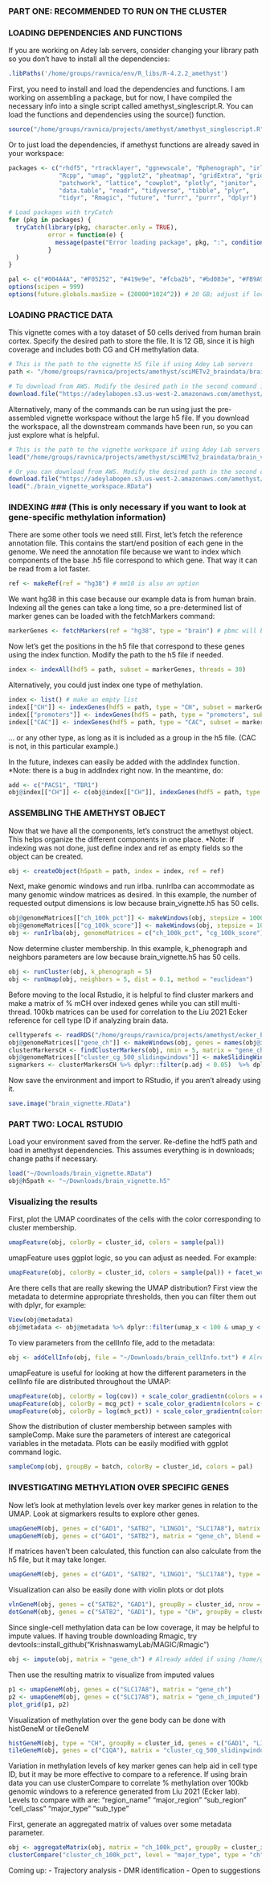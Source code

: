 ### PART ONE: RECOMMENDED TO RUN ON THE CLUSTER ###
########################################################################################################
### LOADING DEPENDENCIES AND FUNCTIONS ###
If you are working on Adey lab servers, consider changing your library path so you don't have to install all the dependencies:

```r
.libPaths('/home/groups/ravnica/env/R_libs/R-4.2.2_amethyst')
```

First, you need to install and load the dependencies and functions. I am working on assembling a package, but for now, I have compiled the necessary info into a single script called amethyst_singlescript.R. You can load the functions and dependencies using the source() function.

```r
source("/home/groups/ravnica/projects/amethyst/amethyst_singlescript.R")
```

Or to just load the dependencies, if amethyst functions are already saved in your workspace:

```r
packages <- c("rhdf5", "rtracklayer", "ggnewscale", "Rphenograph", "irlba",
              "Rcpp", "umap", "ggplot2", "pheatmap", "gridExtra", "grid",
              "patchwork", "lattice", "cowplot", "plotly", "janitor",
              "data.table", "readr", "tidyverse", "tibble", "plyr",
              "tidyr", "Rmagic", "future", "furrr", "purrr", "dplyr")

# Load packages with tryCatch
for (pkg in packages) {
  tryCatch(library(pkg, character.only = TRUE),
           error = function(e) {
             message(paste("Error loading package", pkg, ":", conditionMessage(e)))
           }
  )
}

pal <- c("#004A4A", "#F05252", "#419e9e", "#fcba2b", "#bd083e", "#FB9A99", "#75C8D2",  "#FF8B73", "#B2DF8A", "#1F78B4", "#E31A1C",  "#aae3e3",  "#FFA976")
options(scipen = 999)
options(future.globals.maxSize = (20000*1024^2)) # 20 GB; adjust if local
```

########################################################################################################
### LOADING PRACTICE DATA ###

This vignette comes with a toy dataset of 50 cells derived from human brain cortex. Specify the desired path to store the file. It is 12 GB, since it is high coverage and includes both CG and CH methylation data.

```r
# This is the path to the vignette h5 file if using Adey Lab servers
path <- "/home/groups/ravnica/projects/amethyst/sciMETv2_braindata/brain_vignette.h5" 

# To download from AWS. Modify the desired path in the second command if you don't want it in the working directory.
download.file("https://adeylabopen.s3.us-west-2.amazonaws.com/amethyst/brain_vignette.h5", "brain_vignette.h5", method = "curl") 
```

Alternatively, many of the commands can be run using just the pre-assembled vignette workspace without the large h5 file. If you download the workspace, all the downstream commands have been run, so you can just explore what is helpful.

```r
# This is the path to the vignette workspace if using Adey Lab servers
load("/home/groups/ravnica/projects/amethyst/sciMETv2_braindata/brain_vignette_workspace.RData") 

# Or you can download from AWS. Modify the desired path in the second command if you don't want it in the working directory.
download.file("https://adeylabopen.s3.us-west-2.amazonaws.com/amethyst/brain_vignette_workspace.RData", "brain_vignette_workspace.RData", method = "curl") 
load("./brain_vignette_workspace.RData")
```

########################################################################################################
### INDEXING ### (This is only necessary if you want to look at gene-specific methylation information)
There are some other tools we need still. First, let's fetch the reference annotation file. This contains the start/end position of each gene in the genome. We need the annotation file because we want to index which components of the base .h5 file correspond to which gene. That way it can be read from a lot faster.
 
```r
ref <- makeRef(ref = "hg38") # mm10 is also an option
```

We want hg38 in this case because our example data is from human brain. 
Indexing all the genes can take a long time, so a pre-determined list of marker genes can be loaded with the fetchMarkers command:

```r
markerGenes <- fetchMarkers(ref = "hg38", type = "brain") # pbmc will be added eventually
```

Now let's get the positions in the h5 file that correspond to these genes using the index function.
Modify the path to the h5 file if needed.
```r
index <- indexAll(hdf5 = path, subset = markerGenes, threads = 30) 
```

Alternatively, you could just index one type of methylation.

```r
index <- list() # make an empty list
index[["CH"]] <- indexGenes(hdf5 = path, type = "CH", subset = markerGenes, threads = 30)
index[["promoters"]] <- indexGenes(hdf5 = path, type = "promoters", subset = markerGenes, threads = 30) #CG
index[["CAC"]] <- indexGenes(hdf5 = path, type = "CAC", subset = markerGenes, threads = 30)
```
... or any other type, as long as it is included as a group in the h5 file. (CAC is not, in this particular example.)

In the future, indexes can easily be added with the addIndex function. 
*Note: there is a bug in addIndex right now. In the meantime, do:

```r
add <- c("PACS1", "TBR1")
obj@index[["CH"]] <- c(obj@index[["CH"]], indexGenes(hdf5 = path, type = "CH", subset = add, threads = 1))
```

########################################################################################################
### ASSEMBLING THE AMETHYST OBJECT ###
Now that we have all the components, let's construct the amethyst object. This helps organize the different components in one place.
*Note: If indexing was not done, just define index and ref as empty fields so the object can be created.

```r
obj <- createObject(h5path = path, index = index, ref = ref)
```

Next, make genomic windows and run irlba. runIrlba can accommodate as many genomic window matrices as desired. In this example, the number of
requested output dimensions is low because brain_vignette.h5 has 50 cells. 

```r
obj@genomeMatrices[["ch_100k_pct"]] <- makeWindows(obj, stepsize = 100000, type = "CH", metric = "percent", threads = 20)
obj@genomeMatrices[["cg_100k_score"]] <- makeWindows(obj, stepsize = 100000, type = "CG", metric = "score", threads = 20)
obj <- runIrlba(obj, genomeMatrices = c("ch_100k_pct", "cg_100k_score"), dims = c(5, 5))
```

Now determine cluster membership. In this example, k_phenograph and neighbors parameters are low because brain_vignette.h5 has 50 cells.

```r
obj <- runCluster(obj, k_phenograph = 5)
obj <- runUmap(obj, neighbors = 5, dist = 0.1, method = "euclidean") 
```

Before moving to the local Rstudio, it is helpful to find cluster markers and make a matrix of % mCH over indexed genes while you can still multi-thread. 100kb matrices can be used for correlation to the Liu 2021 Ecker reference for cell type ID if analyzing brain data.

```r
celltyperefs <- readRDS("/home/groups/ravnica/projects/amethyst/ecker_PMC8494641/GEO_mcds/liu2021_chrom100k_aggregated_refs.RData") #Here I am just loading the pre-made reference into the workspace before moving locally
obj@genomeMatrices[["gene_ch"]] <- makeWindows(obj, genes = names(obj@index[["CH"]]), threads = 30, type = "CH")
clusterMarkersCH <- findClusterMarkers(obj, nmin = 5, matrix = "gene_ch") # Matrix does not have to be pre-computed, but it speeds things up downstream 
obj@genomeMatrices[["cluster_cg_500_slidingwindows"]] <- makeSlidingWindows(obj, type = "CG", threads = 10) # Same here; this is for gene visualization with tileGeneM
sigmarkers <- clusterMarkersCH %>% dplyr::filter(p.adj < 0.05)  %>% dplyr::group_by(id, direction) %>% top_n(3, wt = p.adj)
```

Now save the environment and import to RStudio, if you aren't already using it.

```r
save.image("brain_vignette.RData")
```

########################################################################################################
### PART TWO: LOCAL RSTUDIO ####
Load your environment saved from the server. Re-define the hdf5 path and load in amethyst dependencies. This assumes everything is in downloads; change paths if necessary.
```r
load("~/Downloads/brain_vignette.RData")
obj@h5path <- "~/Downloads/brain_vignette.h5"
```

### Visualizing the results ###
First, plot the UMAP coordinates of the cells with the color corresponding to cluster membership.

```r
umapFeature(obj, colorBy = cluster_id, colors = sample(pal))
```

umapFeature uses ggplot logic, so you can adjust as needed. For example:

```r
umapFeature(obj, colorBy = cluster_id, colors = sample(pal)) + facet_wrap(vars(batch)) # Batch is made up to illustrate function utility
```

Are there cells that are really skewing the UMAP distribution? First view the metadata to determine appropriate thresholds, then you can filter them out with dplyr, for example:
```r
View(obj@metadata)
obj@metadata <- obj@metadata %>% dplyr::filter(umap_x < 100 & umap_y < 100) # only do if necessary
```

To view parameters from the cellInfo file, add to the metadata:
```r
obj <- addCellInfo(obj, file = "~/Downloads/brain_cellInfo.txt") # Already added if using /home/groups/ravnica/projects/amethyst/sciMETv2_braindata/brain_vignette_workspace.RData
```

umapFeature is useful for looking at how the different parameters in the cellInfo file are distributed throughout the UMAP:

```r
umapFeature(obj, colorBy = log(cov)) + scale_color_gradientn(colors = c("black", "turquoise", "gold", "red")) # no coverage bias!
umapFeature(obj, colorBy = mcg_pct) + scale_color_gradientn(colors = c("black", "turquoise", "gold", "red")) 
umapFeature(obj, colorBy = log(mch_pct)) + scale_color_gradientn(colors = c("black", "turquoise", "gold", "red")) # helps distinguish neuron vs glia populations
```

Show the distribution of cluster membership between samples with sampleComp. Make sure the parameters of interest are categorical variables in the metadata. Plots can be easily modified with ggplot command logic.

```r
sampleComp(obj, groupBy = batch, colorBy = cluster_id, colors = pal) 
```

########################################################################################################
### INVESTIGATING METHYLATION OVER SPECIFIC GENES ### 

Now let's look at methylation levels over key marker genes in relation to the UMAP.
Look at sigmarkers results to explore other genes.

```r
umapGeneM(obj, genes = c("GAD1", "SATB2", "LINGO1", "SLC17A8"), matrix = "gene_ch") 
umapGeneM(obj, genes = c("GAD1", "SATB2"), matrix = "gene_ch", blend = T) # these two are pretty mutually exclusive

```

If matrices haven't been calculated, this function can also calculate from the h5 file, but it may take longer.

```r
umapGeneM(obj, genes = c("GAD1", "SATB2", "LINGO1", "SLC17A8"), type = "CH") # You need "~/Downloads/brain_vignette.h5" to exist for this, or modify obj@h5path 
```

Visualization can also be easily done with violin plots or dot plots

```r
vlnGeneM(obj, genes = c("SATB2", "GAD1"), groupBy = cluster_id, nrow = 2, matrix = "gene_ch")
dotGeneM(obj, genes = c("SATB2", "GAD1"), type = "CH", groupBy = cluster_id) # You need "~/Downloads/brain_vignette.h5" to exist for this, or modify obj@h5path 
```

Since single-cell methylation data can be low coverage, it may be helpful to impute values.
If having trouble downloading Rmagic, try devtools::install_github("KrishnaswamyLab/MAGIC/Rmagic")

```r
obj <- impute(obj, matrix = "gene_ch") # Already added if using /home/groups/ravnica/projects/amethyst/sciMETv2_braindata/brain_vignette_workspace.RData
```

Then use the resulting matrix to visualize from imputed values

```r
p1 <- umapGeneM(obj, genes = c("SLC17A8"), matrix = "gene_ch")
p2 <- umapGeneM(obj, genes = c("SLC17A8"), matrix = "gene_ch_imputed") 
plot_grid(p1, p2)
```

Visualization of methylation over the gene body can be done with histGeneM or tileGeneM

```r
histGeneM(obj, type = "CH", groupBy = cluster_id, genes = c("GAD1", "LINGO1"), bins = 40) # You need "~/Downloads/brain_vignette.h5" to exist for this, or modify obj@h5path 
tileGeneM(obj, genes = c("C1QA"), matrix = "cluster_cg_500_slidingwindows") 
```

Variation in methylation levels of key marker genes can help aid in cell type ID, but it may be more effective to compare to a reference. If using brain data you can use clusterCompare to correlate % methylation over 100kb genomic windows to a reference generated from Liu 2021 (Ecker lab). Levels to compare with are:
"region_name"  "major_region" "sub_region"   "cell_class"   "major_type"   "sub_type" 

First, generate an aggregated matrix of values over some metadata parameter.

```r
obj <- aggregateMatrix(obj, matrix = "ch_100k_pct", groupBy = cluster_id, name = "cluster_ch_100k_pct") # Already added if using /home/groups/ravnica/projects/amethyst/sciMETv2_braindata/brain_vignette_workspace.RData
clusterCompare("cluster_ch_100k_pct", level = "major_type", type = "ch", n = 5) # Correlation very low because it is human vs. mouse. Still working on this
```

Coming up:
- Trajectory analysis
- DMR identification
- Open to suggestions







